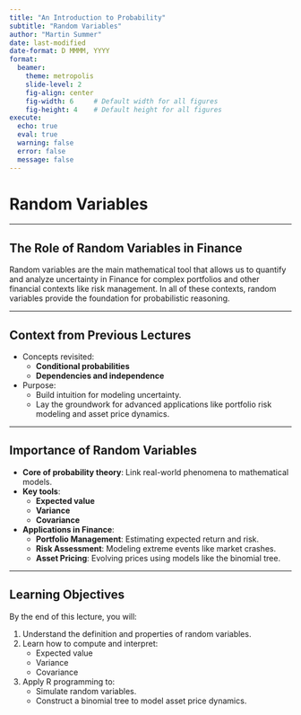 ```yaml
---
title: "An Introduction to Probability"
subtitle: "Random Variables"
author: "Martin Summer"
date: last-modified
date-format: D MMMM, YYYY
format:
  beamer:
    theme: metropolis
    slide-level: 2
    fig-align: center
    fig-width: 6     # Default width for all figures
    fig-height: 4    # Default height for all figures
execute:
  echo: true
  eval: true
  warning: false
  error: false
  message: false
---
```


# Random Variables

---

## The Role of Random Variables in Finance

Random variables are the main mathematical tool that allows us to 
quantify and analyze uncertainty in Finance for complex
portfolios and other financial contexts like risk management.
In all of these contexts, random variables provide the foundation for probabilistic reasoning.

---

## Context from Previous Lectures

- Concepts revisited:
  - **Conditional probabilities**
  - **Dependencies and independence**

- Purpose:
  - Build intuition for modeling uncertainty.
  - Lay the groundwork for advanced applications like portfolio risk modeling and asset price dynamics.

---

## Importance of Random Variables

- **Core of probability theory**: Link real-world phenomena to mathematical models.
- **Key tools**:
  - **Expected value**
  - **Variance**
  - **Covariance**

- **Applications in Finance**:
  - **Portfolio Management**: Estimating expected return and risk.
  - **Risk Assessment**: Modeling extreme events like market crashes.
  - **Asset Pricing**: Evolving prices using models like the binomial tree.

---

## Learning Objectives

By the end of this lecture, you will:

1. Understand the definition and properties of random variables.
2. Learn how to compute and interpret:
   - Expected value
   - Variance
   - Covariance
3. Apply R programming to:
   - Simulate random variables.
   - Construct a binomial tree to model asset price dynamics.
